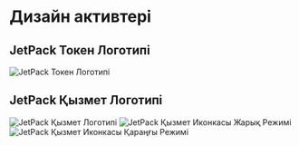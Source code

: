 # Дизайн активтері

## JetPack Токен Логотипі

![JetPack Токен Логотипі](/images/jetpack.svg)

## JetPack Қызмет Логотипі

![JetPack Қызмет Логотипі](/images/jetpack_image.png)
![JetPack Қызмет Иконкасы Жарық Режимі](/images/jetpack_logo.svg)
![JetPack Қызмет Иконкасы Қараңғы Режимі](/images/jetpack_logo_dark.svg)